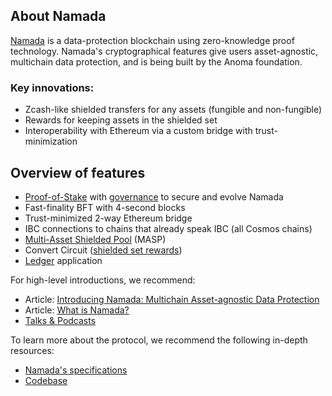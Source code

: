 
<DocsAscii/>

## About Namada

[Namada](https://namada.net/) is a data-protection blockchain using zero-knowledge proof technology.
Namada's cryptographical features give users asset-agnostic, multichain data protection, and is being built by the Anoma foundation.

### Key innovations:

- Zcash-like shielded transfers for any assets (fungible and non-fungible)
- Rewards for keeping assets in the shielded set
- Interoperability with Ethereum via a custom bridge with trust-minimization

## Overview of features

- [Proof-of-Stake](./introduction/protocol-intro.mdx) with [governance](./users/governance.mdx) to secure and evolve Namada
- Fast-finality BFT with 4-second blocks
- Trust-minimized 2-way Ethereum bridge
- IBC connections to chains that already speak IBC (all Cosmos chains)
- [Multi-Asset Shielded Pool](./users/shielded-accounts/shielded-transfers.mdx) (MASP)
- Convert Circuit ([shielded set rewards](./users/shielded-accounts/shielded-rewards.mdx))
- [Ledger](./users/wallet/hardware-wallet.mdx) application

For high-level introductions, we recommend:

- Article: [Introducing Namada: Multichain Asset-agnostic Data Protection](https://namada.net/blog/introducing-namada-multichain-asset-agnostic-data-protection)
- Article: [What is Namada?](https://blog.namada.net/what-is-namada/)
- [Talks & Podcasts](https://namada.net/talks)

To learn more about the protocol, we recommend the following in-depth resources:

- [Namada's specifications](https://specs.namada.net)
- [Codebase](https://github.com/anoma/namada)
